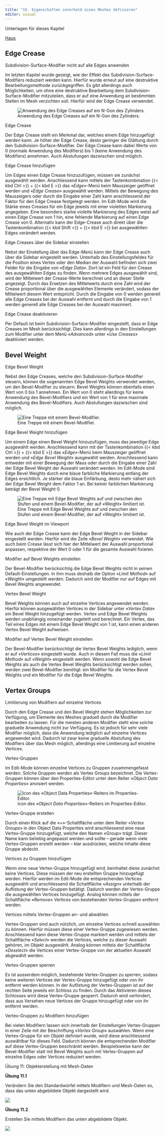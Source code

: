```yaml
---
title: "15. Eigenschaften innerhalb eines Meshes definieren"
editor: visual
---
```

:::::: downloadbox
::: downloadbox-header
Unterlagen für dieses Kapitel
:::

:::: downloadbox-body
::: button
[<i class="bi bi-file-earmark-arrow-down-fill"></i> Haus](../assets/Blender_Files/03_Haus.zip){.btn .btn-light download="Haus"}
:::
::::
::::::

## Edge Crease

::: column-margin
Subdivision-Surface-Modifier nicht auf alle Edges anwenden
:::

Im letzten Kapitel wurde gezeigt, wie der Effekt des Subdivision-Surface-Modifiers reduziert werden kann. Hierfür wurde erneut auf eine destruktive Bearbeitungsmethode zurückgegriffen. Es gibt allerdings auch Möglichkeiten, um ohne eine destruktive Bearbeitung dem Subdivision-Surface-Modifier mitzuteilen, dass er auf eine Anwendung an bestimmten Stellen im Mesh verzichten soll. Hierfür wird der Edge Crease verwendet.

![Anwendung des Edge Creases auf ein N-Gon des Zylinders.](Images/Chapter_15/15_1_Use_Edge_Creases_N_Gons.png){#fig-1_1 fig-align="left"}

::: column-margin
Edge Crease
:::

Der Edge Crease stellt ein Merkmal dar, welches einem Edge hinzugefügt werden kann. Je höher der Edge Crease, desto geringer die Glättung durch den Subdivision-Surface-Modifier. Der Edge Crease kann dabei Werte von 0 (normale Anwendung des Modifiers) bis 1 (keine Anwendung des Modifiers) annehmen. Auch Abstufungen dazwischen sind möglich.

::: column-margin
Edge Crease hinzufügen
:::

Um Edges einen Edge Crease hinzuzufügen, müssen sie zunächst ausgewählt werden. Anschliessend kann mittels der Tastenkombination {{< kbd Ctrl >}} + {{< kbd E >}} das «*Edge*»-Menü beim Mauszeiger geöffnet werden und «*Edge Crease*» ausgewählt werden. Mittels der Bewegung des Mauszeigers oder durch die Eingabe einer Zahl kann anschliessend der Faktor für den Edge Crease festgelegt werden. Im Edit-Mode wird die Stärke eines Creases für ein Edge jeweils mit einer violetten Markierung angegeben. Eine besonders starke violette Markierung des Edges weist auf einen Edge Crease von 1 hin, eine fehlende Markierung auf einen Edge Crease von 0. Alternativ kann der Edge-Crease auch direkt über die Tastenkombination {{< kbd Shift >}} + {{< kbd E >}} bei ausgewählten Edges verändert werden.

::: column-margin
Edge Creases über die Sidebar einstellen
:::

Nebst der Einstellung über das Edge-Menü kann der Edge Crease auch über die Sidebar eingestellt werden. Unterhalb des Einstellungsfeldes für die Position eines Vertex oder den Median der Auswahl befinden sich zwei Felder für die Eingabe von «*Edge Data*». Dort ist ein Feld für den Crease des ausgewählten Edges zu finden. Wenn mehrere Edges ausgewählt sind, wird der Mittelwert der Crease-Werte berechnet und an dieser Stelle angezeigt. Durch das Ersetzen des Mittelwerts durch eine Zahl wird der Crease proportional über die ausgewählten Elemente verändert, sodass der Mittelwert diesem Wert entspricht. Durch die Eingabe von 0 werden generell alle Edge Creases bei der Auswahl entfernt und durch die Eingabe von 1 werden generell alle Edge Creases bei der Auswahl maximiert.

::: column-margin
Edge Crease deaktivieren
:::

Per Default ist beim Subdivision-Surface-Modifier eingestellt, dass er Edge Creases im Mesh berücksichtigt. Dies kann allerdings in den Einstellungen zum Modifier unter dem Menü «*Advanced*» unter «*Use Creases*» deaktiviert werden.

## Bevel Weight

::: column-margin
Edge Bevel Weight
:::

Nebst den Edge Creases, welche den Subdivision-Surface-Modifier steuern, können die sogenannten Edge Bevel Weights verwendet werden, um den Bevel-Modifier zu steuern. Bevel Weights können ebenfalls einen Wert von 0 bis 1 annehmen. Ein Wert von 0 steht allerdings für keine Anwendung des Bevel-Modifiers und ein Wert von 1 für eine maximale Anwendung des Bevel-Modifiers. Auch Abstufungen dazwischen sind möglich.

![Eine Treppe mit einem Bevel-Modifier.](Images/Chapter_15/15_2_Stair_Bevel_Modifier.png){#fig-1_2 fig-align="left"}

::: column-margin
Edge Bevel Weight hinzufügen
:::

Um einem Edge einen Bevel Weight hinzuzufügen, muss das jeweilige Edge ausgewählt werden. Anschliessend kann mit der Tastenkombination {{< kbd Ctrl >}} + {{< kbd E >}} das «*Edge*»-Menü beim Mauszeiger geöffnet werden und «*Edge Bevel Weight*» ausgewählt werden. Anschliessend kann entweder mit einer Bewegung der Maus oder durch die Eingabe einer Zahl der Edge Bevel Weight der Auswahl verändert werden. Im Edit-Mode sind Edge Bevel Weights durch eine blaue farbliche Markierung entlang der Edges ersichtlich. Je stärker die blaue Einfärbung, desto mehr nähert sich der Edge Bevel Weight dem Faktor 1 an. Bei keiner farblichen Markierung beträgt der Bevel Weight 0.

![Eine Treppe mit Edge Bevel Weights auf und zwischen den Stufen und einem Bevel-Modifier, der auf «Weight» limitiert ist.](Images/Chapter_15/15_3_Stair_Edge_Bevel_Weights.png){#fig-1_3 fig-align="left"}

::: column-margin
Edge Bevel Weight im Viewport
:::

Wie auch der Edge Crease kann der Edge Bevel Weight in der Sidebar eingestellt werden. Hierfür wird die Zeile «*Bevel Weight*» verwendet. Wie auch beim Crease lässt sich hier der Mittelwert der Auswahl proportional anpassen, respektive der Wert 0 oder 1 für die gesamte Auswahl fixieren.

::: column-margin
Modifier auf Bevel Weights einstellen
:::

Der Bevel-Modifier berücksichtig die Edge Bevel Weights nicht in seinen Default-Einstellungen. In ihm muss deshalb die Option «*Limit Method*» auf «*Weigh*t» umgestellt werden. Dadurch wird der Modifier nur auf Edges mit Bevel Weights angewendet.

::: column-margin
Vertex Bevel Weight
:::

Bevel Weights können auch auf einzelne Vertices angewendet werden. Hierfür können ausgewählten Vertices in der Sidebar unter «*Vertex Data*» ein Bevel Weight hinzugefügt werden. Vertex und Edge Bevel Weights werden unabhängig voneinander zugeteilt und berechnet. Ein Vertex, das Teil eines Edges mit einem Edge Bevel Weight von 1 ist, kann einen anderen Vertex Bevel Weight aufweisen.

::: column-margin
Modifier auf Vertex Bevel Weight einstellen
:::

Der Bevel-Modifier berücksichtigt die Vertex Bevel Weights lediglich, wenn er auf «*Vertices*» eingestellt wurde. Auch in diesem Fall muss die «*Limit Method*» auf «*Weight*» eingestellt werden. Wenn sowohl die Edge Bevel Weights als auch die Vertex Bevel Weights berücksichtigt werden sollen, werden zwei Bevel-Modifier benötigt: ein Modifier für die Vertex Bevel Weights und ein Modifier für die Edge Bevel Weights.

## Vertex Groups

::: column-margin
Limitierung von Modifiern auf einzelne Vertices
:::

Durch den Edge Crease und den Bevel Weight stehen Möglichkeiten zur Verfügung, um Elemente des Meshes graduell durch die Modifier bearbeiten zu lassen. Für die meisten anderen Modifier steht eine solche graduelle Anwendung nicht zur Verfügung. Es ist jedoch für sehr viele Modifier möglich, dass die Anwendung lediglich auf einzelne Vertices angewendet wird. Dadurch ist zwar keine graduelle Abstufung des Modifiers über das Mesh möglich, allerdings eine Limitierung auf einzelne Vertices.

::: column-margin
Vertex-Gruppen
:::

Im Edit-Mode können einzelne Vertices zu Gruppen zusammengefasst werden. Solche Gruppen werden als Vertex Groups bezeichnet. Die Vertex-Gruppen können über den Properties-Editor unter dem Reiter «*Object Data Properties*» anvisiert werden.

![Icon des «*Object Data Properties*»-Reiters im Properties-Editor.](Images/Chapter_15/15_4_Icon_Vertex_Group.png){#fig-1_4 fig-align="left"}

::: column-margin
Vertex-Gruppe erstellen
:::

Durch einen Klick auf die «+»-Schaltfläche unter dem Reiter «*Vertex Groups*» in den Object Data Properties wird anschliessend eine neue Vertex-Gruppe hinzugefügt, welche den Namen «Group» trägt. Dieser Name kann beliebig angepasst werden und sollte – gerade wenn viele Vertex-Gruppen erstellt werden – klar ausdrücken, welche Inhalte diese Gruppe abdeckt.

::: column-margin
Vertices zu Gruppen hinzufügen
:::

Wenn eine neue Vertex-Gruppe hinzugefügt wird, beinhaltet diese zunächst keine Vertices. Diese müssen der neu erstellten Gruppe hinzugefügt werden. Hierfür werden im Edit-Mode die entsprechenden Vertices ausgewählt und anschliessend die Schaltfläche «*Assign*» unterhalb der Auflistung der Vertex-Gruppen betätigt. Dadurch werden der Vertex-Gruppe die ausgewählten Vertices hinzugefügt. Analog können mittels der Schaltfläche «*Remove*» Vertices von bestehenden Vertex-Gruppen entfernt werden.

::: column-margin
Vertices mittels Vertex-Gruppen an- und abwählen
:::

Vertex-Gruppen sind auch nützlich, um einzelne Vertices schnell auswählen zu können. Hierfür müssen diese einer Vertex-Gruppe zugewiesen werden. Anschliessend kann diese Vertex-Gruppe markiert werden und mittels der Schaltfläche «*Select*» werden die Vertices, welche zu dieser Auswahl gehören, im Objekt ausgewählt. Analog können mittels der Schaltfläche «*Deselect*» die Vertices einer Vertex-Gruppe von der aktuellen Auswahl abgewählt werden.

::: column-margin
Vertex-Gruppen sperren
:::

Es ist ausserdem möglich, bestehende Vertex-Gruppen zu sperren, sodass keine weiteren Vertices der Vertex-Gruppe hinzugefügt oder von ihr entfernt werden können. In der Auflistung der Vertex-Gruppen ist auf der rechten Seite jeweils ein Schloss zu finden. Durch das Aktivieren dieses Schlosses wird diese Vertex-Gruppe gesperrt. Dadurch wird verhindert, dass aus Versehen neue Vertices der Gruppe hinzugefügt oder von ihr entfernt werden.

::: column-margin
Vertex-Gruppen zu Modifiern hinzufügen
:::

Bei vielen Modifiern lassen sich innerhalb der Einstellungen Vertex-Gruppen in einer Zeile mit der Beschriftung «*Vertex Group*» auswählen. Wenn eine Vertex-Gruppe für ein Objekt definiert wurde, wird diese anschliessend auswählbar für dieses Feld. Dadurch können die entsprechenden Modifier auf diese Vertex-Gruppen beschränkt werden. Beispielsweise kann der Bevel-Modifier statt mit Bevel Weights auch mit Vertex-Gruppen auf einzelne Edges oder Vertices reduziert werden.

:::::: exercisebox
:::: exercisebox-header
::: exercisebox-icon
:::

Übung 11: Objekterstellung mit Mesh-Daten
::::

::: exercisebox-body
**Übung 11.1**

Verändern Sie den Standardwürfel mittels Modifiern und Mesh-Daten so, dass das unten abgebildete Objekt dargestellt wird.

![](Images/Chapter_15/Exercise_11_1.png){fig-align="right"}

**Übung 11.2**

Erstellen Sie mittels Modifiern das unten abgebildete Objekt.

![](Images/Chapter_15/Exercise_11_2.png){fig-align="right"}
:::
::::::
